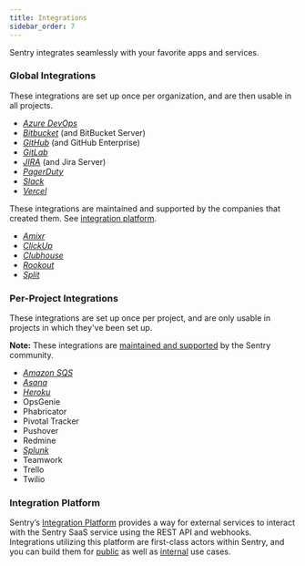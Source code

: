 ```yaml
---
title: Integrations
sidebar_order: 7
---
```


Sentry integrates seamlessly with your favorite apps and services.

### Global Integrations

These integrations are set up once per organization, and are then usable in all projects.

- [_Azure DevOps_](/workflow/integrations/azure-devops/)
- [_Bitbucket_](/workflow/integrations/bitbucket/) (and BitBucket Server)
- [_GitHub_](/workflow/integrations/github/) (and GitHub Enterprise)
- [_GitLab_](/workflow/integrations/gitlab/)
- [_JIRA_](/workflow/integrations/jira/) (and Jira Server)
- [_PagerDuty_](/workflow/integrations/pagerduty/)
- [_Slack_](/workflow/integrations/slack/)
- [_Vercel_](/workflow/integrations/vercel/)

These integrations are maintained and supported by the companies that created them. See [integration platform](/workflow/integrations/integration-platform/).

- [_Amixr_](/workflow/integrations/amixr/)
- [_ClickUp_](/workflow/integrations/clickup/)
- [_Clubhouse_](/workflow/integrations/clubhouse/)
- [_Rookout_](/workflow/integrations/rookout/)
- [_Split_](/workflow/integrations/split/)

### Per-Project Integrations

These integrations are set up once per project, and are only usable in projects in which they've been set up.

**Note:** These integrations are [maintained and supported](https://forum.sentry.io) by the Sentry community.

- [_Amazon SQS_](/data-management/data-forwarding/)
- [_Asana_](/workflow/integrations/asana/)
- [_Heroku_](/workflow/integrations/heroku/)
- OpsGenie
- Phabricator
- Pivotal Tracker
- Pushover
- Redmine
- [_Splunk_](/workflow/integrations/splunk/)
- Teamwork
- Trello
- Twilio

### Integration Platform

Sentry’s [Integration Platform](/workflow/integrations/integration-platform/) provides a way for external services to interact with the Sentry SaaS service using the REST API and webhooks. Integrations utilizing this platform are first-class actors within Sentry, and you can build them for [public](/workflow/integrations/integration-platform/#public-integrations) as well as [internal](/workflow/integrations/integration-platform/#internal-integrations) use cases.
